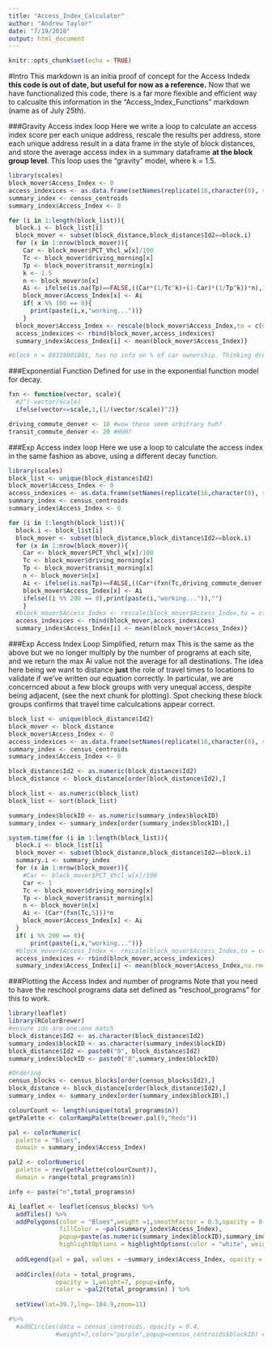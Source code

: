 ```yaml
---
title: "Access_Index_Calculator"
author: "Andrew Taylor"
date: "7/19/2018"
output: html_document
---
```


```r
knitr::opts_chunk$set(echo = TRUE)
```

#Intro
This markdown is an initia proof of concept for the Access Indedx **this code is out of date, but useful for now as a reference.** Now that we have functionalized this code, there is a far more flexible and efficient way to calcualte this information in the "Access_Index_Functions" markdown (name as of July 25th). 

###Gravity Access index loop
Here we write a loop to calculate an access index score per each unique address, rescale the results per address, store each unique address result in a data frame in the style of block distances, and store the average access index in a summary dataframe **at the block group level**. This loop uses the "gravity" model, where k = 1.5. 
```r
library(scales)
block_mover$Access_Index <- 0
access_indexices <- as.data.frame(setNames(replicate(16,character(0), simplify = F), colnames(block_distance))) #make an empty data frame identical to block distances
summary_index <- census_centroids
summary_index$Access_Index <- 0

for (i in 1:length(block_list)){
  block.i <- block_list[i]
  block_mover <- subset(block_distance,block_distance$Id2==block.i)
  for (x in 1:nrow(block_mover)){
    Car <- block_mover$PCT_Vhcl_w[x]/100
    Tc <- block_mover$driving_morning[x]
    Tp <- block_mover$transit_morning[x]
    k <- 1.5
    n <- block_mover$n[x]
    Ai <- ifelse(is.na(Tp)==FALSE,((Car*(1/Tc^k)+(1-Car)*(1/Tp^k))*n),1*((1/Tc^k)*n)) #note here, there are some locations with no transit access, for these we assume only access by transit, hence if transit=NA, the equation is equaly to 100% driving access
    block_mover$Access_Index[x] <- Ai
    if( x %% 100 == 0){
      print(paste(i,x,"working..."))}
    }
  block_mover$Access_Index <- rescale(block_mover$Access_Index,to = c(0, 100))
  access_indexices <- rbind(block_mover,access_indexices)
  summary_index$Access_Index[i] <- mean(block_mover$Access_Index)}

#block n = 80319801001, has no info on % of car ownership. Thinking drop it
```

###Exponential Function 
Defined for use in the exponential function model for decay. 
```r
fxn <- function(vector, scale){
  #2^(-vector/scale)
  ifelse(vector<=scale,1,(1/(vector/scale))^2)}

driving_commute_denver <- 10 #wow these seem arbitrary huh?
transit_commute_denver <- 20 #HUH?
```

###Exp Access index loop
Here we use a loop to calculate the access index in the same fashion as above, using a different decay function. 
```r
library(scales)
block_list <- unique(block_distance$Id2)
block_mover$Access_Index <- 0
access_indexices <- as.data.frame(setNames(replicate(16,character(0), simplify = F), colnames(block_distance))) #make an empty data frame identical to block distances
summary_index <- census_centroids
summary_index$Access_Index <- 0

for (i in 1:length(block_list)){
  block.i <- block_list[i]
  block_mover <- subset(block_distance,block_distance$Id2==block.i)
  for (x in 1:nrow(block_mover)){
    Car <- block_mover$PCT_Vhcl_w[x]/100
    Tc <- block_mover$driving_morning[x]
    Tp <- block_mover$transit_morning[x]
    n <- block_mover$n[x]
    Ai <- ifelse(is.na(Tp)==FALSE,((Car*(fxn(Tc,driving_commute_denver))+(1-Car)*(fxn(Tp,transit_commute_denver)))*n),1*((fxn(Tc,transit_commute_denver))*n))
    block_mover$Access_Index[x] <- Ai
    ifelse((i %% 200 == 0),print(paste(i,"working...")),"")
    }
  #block_mover$Access_Index <- rescale(block_mover$Access_Index,to = c(0, 100)) #here we comment out rescaling to test validation
  access_indexices <- rbind(block_mover,access_indexices)
  summary_index$Access_Index[i] <- mean(block_mover$Access_Index)}
```

###Exp Access Index Loop Simplified, return max
This is the same as the above but we no longer multiply by the number of programs at each site, and we return the max Ai value not the average for all destinations. The idea here being we want to distance **just** the role of travel times to locations to validate if we've written our equation correctly. In particular, we are concernced about a few block groups with very unequal access, despite being adjacent, (see the next chunk for plotting). Spot checking these block groups confirms that travel time calculcations appear correct. 

```r
block_list <- unique(block_distance$Id2)
block_mover <- block_distance
block_mover$Access_Index <- 0
access_indexices <- as.data.frame(setNames(replicate(16,character(0), simplify = F), colnames(block_distance))) #make an empty data frame identical to block distances
summary_index <- census_centroids
summary_index$Access_Index <- 0

block_distance$Id2 <- as.numeric(block_distance$Id2)
block_distance <- block_distance[order(block_distance$Id2),]

block_list <- as.numeric(block_list)
block_list <- sort(block_list)

summary_index$blockID <- as.numeric(summary_index$blockID)
summary_index <- summary_index[order(summary_index$blockID),]

system.time(for (i in 1:length(block_list)){
  block.i <- block_list[i]
  block_mover <- subset(block_distance,block_distance$Id2==block.i)
  summary.i <- summary_index
  for (x in 1:nrow(block_mover)){
    #Car <- block_mover$PCT_Vhcl_w[x]/100
    Car <- 1
    Tc <- block_mover$driving_morning[x]
    Tp <- block_mover$transit_morning[x]
    n <- block_mover$n[x]
    Ai <- (Car*(fxn(Tc,5)))*n
    block_mover$Access_Index[x] <- Ai
  }
  if( i %% 200 == 0){
      print(paste(i,x,"working..."))}
  #block_mover$Access_Index <- rescale(block_mover$Access_Index,to = c(0, 100))
  access_indexices <- rbind(block_mover,access_indexices)
  summary_index$Access_Index[i] <- mean(block_mover$Access_Index,na.rm=TRUE)})
```

###Plotting the Access Index and number of programs
Note that you need to have the reschool programs data set defined as "reschool_programs" for this to work. 
```r
library(leaflet)
library(RColorBrewer)
#ensure ids are one:one match
block_distance$Id2 <- as.character(block_distance$Id2)
summary_index$blockID <- as.character(summary_index$blockID)
block_distance$Id2 <- paste0("0", block_distance$Id2)
summary_index$blockID <- paste0("0",summary_index$blockID)

#Ordering
census_blocks <- census_blocks[order(census_blocks$Id2),]
block_distance <- block_distance[order(block_distance$Id2),]
summary_index <- summary_index[order(summary_index$blockID),] 

colourCount <- length(unique(total_programs$n))
getPalette <- colorRampPalette(brewer.pal(9,"Reds"))

pal <- colorNumeric(
  palette = "Blues",
  domain = summary_index$Access_Index)

pal2 <- colorNumeric(
  palette = rev(getPalette(colourCount)),
  domain = range(total_programs$n))

info <- paste("n",total_programs$n)

Ai_leaflet <- leaflet(census_blocks) %>%
  addTiles() %>%
  addPolygons(color = "Blues",weight =1,smoothFactor = 0.5,opacity = 0.5,fillOpacity = 0.75,
              fillColor = ~pal(summary_index$Access_Index),
              popup=paste(as.numeric(summary_index$blockID),summary_index$Access_Index,as.numeric(census_blocks$Id2)),
              highlightOptions = highlightOptions(color = "white", weight = 0.1)) %>%
  
  addLegend(pal = pal, values = ~summary_index$Access_Index, opacity = 1,title = "Access Index Score") %>%
  
  addCircles(data = total_programs, 
             opacity = 1,weight=7, popup=info,
             color = ~pal2(total_programs$n) ) %>%
  
  setView(lat=39.7,lng=-104.9,zoom=11)

#%>%
  #addCircles(data = census_centroids, opacity = 0.4,
             #weight=7,color="purple",popup=census_centroids$blockID) #originally we included centroids for validation, now we don't need them
```
